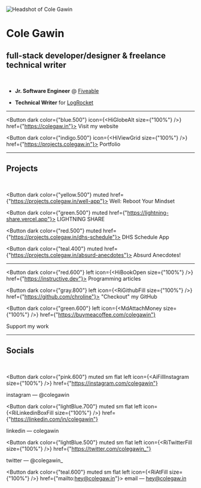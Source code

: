 
![Headshot of Cole Gawin](/img/header.png)

# Cole Gawin

## full-stack developer/designer & freelance technical writer

<br />

- **Jr. Software Engineer** @ [Fiveable](https://fiveable.me)

- **Technical Writer** for [LogRocket](https://blog.logrocket.com)

---

<Button dark color={"blue.500"} icon={<HiGlobeAlt size={"100%"} />} href={"https://colegaw.in"}>
  <span>Visit my website</span>
</Button>

<Button dark color={"indigo.500"} icon={<HiViewGrid size={"100%"} />} href={"https://projects.colegaw.in"}>
  <span>Portfolio</span>
</Button>

---

## Projects

<br />

<Button dark color={"yellow.500"} muted href={"https://projects.colegaw.in/well-app"}>
  <span>Well: Reboot Your Mindset</span>
</Button>

<Button dark color={"green.500"} muted href={"https://lightning-share.vercel.app"}>
  <span>LIGHTNING SHARE</span>
</Button>

<Button dark color={"red.500"} muted href={"https://projects.colegaw.in/dhs-schedule"}>
  <span>DHS Schedule App</span>
</Button>

<Button dark color={"teal.400"} muted href={"https://projects.colegaw.in/absurd-anecdotes"}>
  <span>Absurd Anecdotes!</span>
</Button>

---

<Button dark color={"red.600"} left icon={<HiBookOpen size={"100%"} />} href={"https://instructive.dev"}>
  <span>Programming articles</span>
</Button>

<Button dark color={"gray.800"} left icon={<RiGithubFill size={"100%"} />} href={"https://github.com/chroline"}>
  <span>"Checkout" my GitHub</span>
</Button>

<Button
  dark
  color={"green.600"}
  left
  icon={<MdAttachMoney size={"100%"} />}
  href={"https://buymeacoffee.com/colegawin"}
>
  <span>Support my work</span>
</Button>

---

## Socials

<br />

<Button
  dark
  color={"pink.600"}
  muted
  sm
  flat
  left
  icon={<AiFillInstagram size={"100%"} />}
  href={"https://instagram.com/colegawin"}
>
  <span>instagram — @colegawin</span>
</Button>

<Button
  dark
  color={"lightBlue.700"}
  muted
  sm
  flat
  left
  icon={<RiLinkedinBoxFill size={"100%"} />}
  href={"https://linkedin.com/in/colegawin"}
>
  <span>linkedin — colegawin</span>
</Button>

<Button
  dark
  color={"lightBlue.500"}
  muted
  sm
  flat
  left
  icon={<RiTwitterFill size={"100%"} />}
  href={"https://twitter.com/colegawin_"}
>
  <span>twitter — @colegawin_</span>
</Button>

<Button dark color={"teal.600"} muted sm flat left icon={<RiAtFill size={"100%"} />} href={"mailto:hey@colegaw.in"}>
  <span>email — hey@colegaw.in</span>
</Button>
